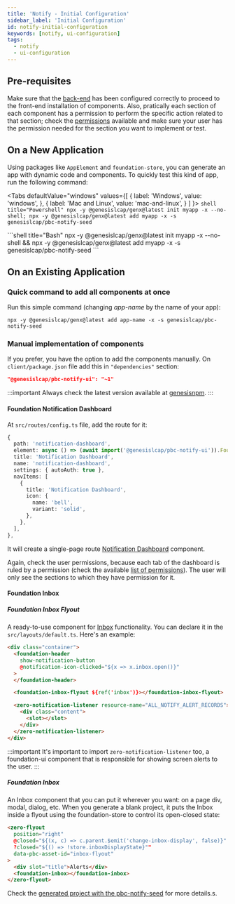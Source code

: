 ---
title: 'Notify - Initial Configuration'
sidebar_label: 'Initial Configuration'
id: notify-initial-configuration
keywords: [notify, ui-configuration]
tags:
  - notify
  - ui-configuration
---


## Pre-requisites

Make sure that the [back-end](/docs/05_components/notifications/notifications-server/01_configuring-runtime.mdx) has been configured correctly to proceed to the front-end installation of components. Also, pratically each section of each component has a permission to perform the specific action related to that section; check the [permissions](/docs/05_components/notifications/notifications-ui/03_permissions.mdx) available and make sure your user has the permission needed for the section you want to implement or test.

## On a New Application

Using packages like `AppElement` and `foundation-store`, you can generate an app with dynamic code and components. To quickly test this kind of app, run the following command:

<Tabs
  defaultValue="windows"
  values={[
    { label: 'Windows', value: 'windows', },
    { label: 'Mac and Linux', value: 'mac-and-linux', }
  ]
}>
  <TabItem value="windows">
    ```shell title="Powershell"
    npx -y @genesislcap/genx@latest init myapp -x --no-shell; npx -y @genesislcap/genx@latest add myapp -x -s genesislcap/pbc-notify-seed
    ```
  </TabItem>

  <TabItem value= 'mac-and-linux'>
    ```shell title="Bash"
    npx -y @genesislcap/genx@latest init myapp -x --no-shell && npx -y @genesislcap/genx@latest add myapp -x -s genesislcap/pbc-notify-seed
    ```
  </TabItem>
</Tabs>

## On an Existing Application

### Quick command to add all components at once

Run this simple command (changing _app-name_ by the name of your app):
```shell
npx -y @genesislcap/genx@latest add app-name -x -s genesislcap/pbc-notify-seed
```

### Manual implementation of components

If you prefer, you have the option to add the components manually. On `client/package.json` file add this in `"dependencies"` section:

```json
"@genesislcap/pbc-notify-ui": "~1"
```

:::important
Always check the latest version available at [genesisnpm](https://www.npmjs.com/~genesisnpm).
:::

#### Foundation Notification Dashboard

At `src/routes/config.ts` file, add the route for it:

```typescript
{
  path: 'notification-dashboard',
  element: async () => (await import('@genesislcap/pbc-notify-ui')).FoundationNotificationDashboard,
  title: 'Notification Dashboard',
  name: 'notification-dashboard',
  settings: { autoAuth: true },
  navItems: [
    {
      title: 'Notification Dashboard',
      icon: {
        name: 'bell',
        variant: 'solid',
      },
    },
  ],
},
```

It will create a single-page route [Notification Dashboard](/components/notifications/notifications-ui/notify-ui-components/#notification-dashboard) component.

Again, check the user permissions, because each tab of the dashboard is ruled by a permission (check the available [list of permissions](/docs/05_components/notifications/notifications-ui/03_permissions.mdx)). The user will only see the sections to which they have permission for it.

#### Foundation Inbox

##### Foundation Inbox Flyout

A ready-to-use component for [Inbox](/components/notifications/notifications-ui/notify-ui-components/#inbox) functionality. You can declare it in the `src/layouts/default.ts`. Here's an example:

```html
<div class="container">
  <foundation-header
    show-notification-button
    @notification-icon-clicked="${x => x.inbox.open()}"
  >
  </foundation-header>

  <foundation-inbox-flyout ${ref('inbox')}></foundation-inbox-flyout>

  <zero-notification-listener resource-name="ALL_NOTIFY_ALERT_RECORDS">
    <div class="content">
      <slot></slot>
    </div>
  </zero-notification-listener>
</div>
```

:::important
It's important to import ```zero-notification-listener``` too, a foundation-ui component that is responsible for showing screen alerts to the user.
:::

##### Foundation Inbox

An Inbox component that you can put it wherever you want: on a page div, modal, dialog, etc. When you generate a blank project, it puts the Inbox inside a flyout using the foundation-store to control its open-closed state:

```html
<zero-flyout
  position="right"
  @closed="${(x, c) => c.parent.$emit('change-inbox-display', false)}"
  ?closed="${() => !store.inboxDisplayState}""
  data-pbc-asset-id="inbox-flyout"
>
  <div slot="title">Alerts</div>
  <foundation-inbox></foundation-inbox>
</zero-flyout>
```

Check the [generated project with the pbc-notify-seed](#on-a-new-application) for more details.s.